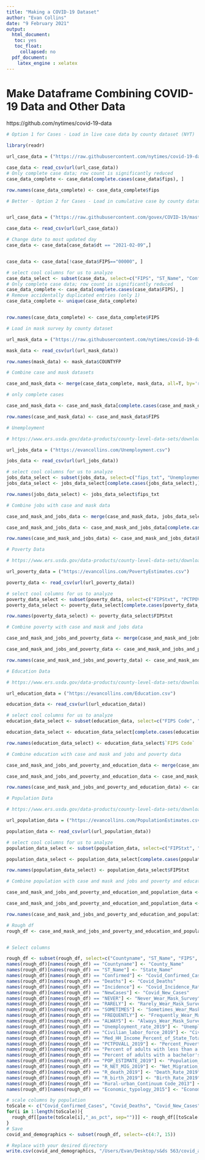```yaml
---
title: "Making a COVID-19 Dataset"
author: "Evan Collins"
date: "9 February 2021"
output:
  html_document:
   toc: yes
   toc_float:
     collapsed: no
  pdf_document:
    latex_engine : xelatex
---
```


# Make Dataframe Combining COVID-19 Data and Other Data

https://github.com/nytimes/covid-19-data


```r
# Option 1 for Cases - Load in live case data by county dataset (NYT)

library(readr)

url_case_data = ("https://raw.githubusercontent.com/nytimes/covid-19-data/master/live/us-counties.csv")

case_data <- read_csv(url(url_case_data))
# Only complete case data; row count is significantly reduced
case_data_complete <- case_data[complete.cases(case_data$fips), ]

row.names(case_data_complete) <- case_data_complete$fips
```

```r
# Better - Option 2 for Cases - Load in cumulative case by county dataset (JHU)


url_case_data = ("https://raw.githubusercontent.com/govex/COVID-19/master/data_tables/JHU_USCountymap/df_Counties2020.csv")

case_data <- read_csv(url(url_case_data))

# Change date to most updated day
case_data <- case_data[case_data$dt == "2021-02-09",]


case_data <- case_data[!case_data$FIPS=="00000", ]

# select cool columns for us to analyze
case_data_select <- subset(case_data, select=c("FIPS", "ST_Name", "Confirmed", "Deaths", "Population", "IncidenceRate", "NewCases"))
# Only complete case data; row count is significantly reduced
case_data_complete <- case_data[complete.cases(case_data$FIPS), ]
# Remove accidentally duplicated entries (only 1)
case_data_complete <- unique(case_data_complete)


row.names(case_data_complete) <- case_data_complete$FIPS
```


```r
# Load in mask survey by county dataset

url_mask_data = ("https://raw.githubusercontent.com/nytimes/covid-19-data/master/mask-use/mask-use-by-county.csv")

mask_data <- read_csv(url(url_mask_data))

row.names(mask_data) <- mask_data$COUNTYFP
```

```r
# Combine case and mask datasets

case_and_mask_data <- merge(case_data_complete, mask_data, all=T, by='row.names')

# only complete cases

case_and_mask_data <- case_and_mask_data[complete.cases(case_and_mask_data), ]

row.names(case_and_mask_data) <- case_and_mask_data$FIPS
```

```r
# Unemployment

# https://www.ers.usda.gov/data-products/county-level-data-sets/download-data/

url_jobs_data = ("https://evancollins.com/Unemployment.csv")

jobs_data <- read_csv(url(url_jobs_data))

# select cool columns for us to analyze
jobs_data_select <- subset(jobs_data, select=c("fips_txt", "Unemployment_rate_2019", "Median_Household_Income_2019", "Civilian_labor_force_2019", "Med_HH_Income_Percent_of_State_Total_2019"))
jobs_data_select <- jobs_data_select[complete.cases(jobs_data_select),]

row.names(jobs_data_select) <- jobs_data_select$fips_txt
```

```r
# Combine jobs with case and mask data

case_and_mask_and_jobs_data <- merge(case_and_mask_data, jobs_data_select, all=T, by='row.names')

case_and_mask_and_jobs_data <- case_and_mask_and_jobs_data[complete.cases(case_and_mask_and_jobs_data),]

row.names(case_and_mask_and_jobs_data) <- case_and_mask_and_jobs_data$FIPS
```

```r
# Poverty Data

# https://www.ers.usda.gov/data-products/county-level-data-sets/download-data/

url_poverty_data = ("https://evancollins.com/PovertyEstimates.csv")

poverty_data <- read_csv(url(url_poverty_data))

# select cool columns for us to analyze
poverty_data_select <- subset(poverty_data, select=c("FIPStxt", "PCTPOVALL_2019"))
poverty_data_select <- poverty_data_select[complete.cases(poverty_data_select),]

row.names(poverty_data_select) <- poverty_data_select$FIPStxt
```

```r
# Combine poverty with case and mask and jobs data

case_and_mask_and_jobs_and_poverty_data <- merge(case_and_mask_and_jobs_data, poverty_data_select, all=T, by='row.names')

case_and_mask_and_jobs_and_poverty_data <- case_and_mask_and_jobs_and_poverty_data[complete.cases(case_and_mask_and_jobs_and_poverty_data),]

row.names(case_and_mask_and_jobs_and_poverty_data) <- case_and_mask_and_jobs_and_poverty_data$FIPS
```

```r
# Education Data

# https://www.ers.usda.gov/data-products/county-level-data-sets/download-data/

url_education_data = ("https://evancollins.com/Education.csv")

education_data <- read_csv(url(url_education_data))

# select cool columns for us to analyze
education_data_select <- subset(education_data, select=c("FIPS Code", "Percent of adults with less than a high school diploma, 2014-18", "Percent of adults with a bachelor's degree or higher, 2014-18"))

education_data_select <- education_data_select[complete.cases(education_data_select),]

row.names(education_data_select) <- education_data_select$`FIPS Code`
```

```r
# Combine education with case and mask and jobs and poverty data

case_and_mask_and_jobs_and_poverty_and_education_data <- merge(case_and_mask_and_jobs_and_poverty_data, education_data_select, all=T, by='row.names')

case_and_mask_and_jobs_and_poverty_and_education_data <- case_and_mask_and_jobs_and_poverty_and_education_data[complete.cases(case_and_mask_and_jobs_and_poverty_and_education_data),]

row.names(case_and_mask_and_jobs_and_poverty_and_education_data) <- case_and_mask_and_jobs_and_poverty_and_education_data$FIPS
```


```r
# Population Data

# https://www.ers.usda.gov/data-products/county-level-data-sets/download-data/

url_population_data = ("https://evancollins.com/PopulationEstimates.csv")

population_data <- read_csv(url(url_population_data))

# select cool columns for us to analyze
population_data_select <- subset(population_data, select=c("FIPStxt", "POP_ESTIMATE_2019", "R_NET_MIG_2019", "R_death_2019", "R_birth_2019", "Rural-urban_Continuum Code_2013", "Economic_typology_2015"))

population_data_select <- population_data_select[complete.cases(population_data_select),]

row.names(population_data_select) <- population_data_select$FIPStxt
```

```r
# Combine population with case and mask and jobs and poverty and education data

case_and_mask_and_jobs_and_poverty_and_education_and_population_data <- merge(case_and_mask_and_jobs_and_poverty_and_education_data, population_data_select, all=T, by='row.names')

case_and_mask_and_jobs_and_poverty_and_education_and_population_data <- case_and_mask_and_jobs_and_poverty_and_education_and_population_data[complete.cases(case_and_mask_and_jobs_and_poverty_and_education_and_population_data),]

row.names(case_and_mask_and_jobs_and_poverty_and_education_and_population_data) <- case_and_mask_and_jobs_and_poverty_and_education_and_population_data$FIPS
```

```r
# Rough df
rough_df <- case_and_mask_and_jobs_and_poverty_and_education_and_population_data


# Select columns

rough_df <- subset(rough_df, select=c("Countyname", "ST_Name", "FIPS", "Confirmed", "Deaths", "IncidenceRate", "NewCases", "NEVER", "RARELY", "SOMETIMES", "FREQUENTLY", "ALWAYS", "Unemployment_rate_2019", "Median_Household_Income_2019", "Civilian_labor_force_2019", "Med_HH_Income_Percent_of_State_Total_2019", "PCTPOVALL_2019", "Percent of adults with less than a high school diploma, 2014-18", "Percent of adults with a bachelor's degree or higher, 2014-18", "POP_ESTIMATE_2019", "R_NET_MIG_2019", "R_death_2019", "R_birth_2019", "Rural-urban_Continuum Code_2013", "Economic_typology_2015"))
names(rough_df)[names(rough_df) == "Countyname"] <- "County_Name"
names(rough_df)[names(rough_df) == "ST_Name"] <- "State_Name"
names(rough_df)[names(rough_df) == "Confirmed"] <- "Covid_Confirmed_Cases"
names(rough_df)[names(rough_df) == "Deaths"] <- "Covid_Deaths"
names(rough_df)[names(rough_df) == "Incidence"] <- "Covid_Incidence_Rate"
names(rough_df)[names(rough_df) == "NewCases"] <- "Covid_New_Cases"
names(rough_df)[names(rough_df) == "NEVER"] <- "Never_Wear_Mask_Survey"
names(rough_df)[names(rough_df) == "RARELY"] <- "Rarely_Wear_Mask_Survey"
names(rough_df)[names(rough_df) == "SOMETIMES"] <- "Sometimes_Wear_Mask_Survey"
names(rough_df)[names(rough_df) == "FREQUENTLY"] <- "Frequently_Wear_Mask_Survey"
names(rough_df)[names(rough_df) == "ALWAYS"] <- "Always_Wear_Mask_Survey"
names(rough_df)[names(rough_df) == "Unemployment_rate_2019"] <- "Unemployment_Rate_2019"
names(rough_df)[names(rough_df) == "Civilian_labor_force_2019"] <- "Civilian_Labor_Force_2019"
names(rough_df)[names(rough_df) == "Med_HH_Income_Percent_of_State_Total_2019"] <- "Median_Household_Income_Percent_of_State_Total_2019"
names(rough_df)[names(rough_df) == "PCTPOVALL_2019"] <- "Percent_Poverty_2019"
names(rough_df)[names(rough_df) == "Percent of adults with less than a high school diploma, 2014-18"] <- "Percent_Adults_Less_Than_HS"
names(rough_df)[names(rough_df) == "Percent of adults with a bachelor's degree or higher, 2014-18"] <- "Percent_Adults_Bachelors_or_Higher"
names(rough_df)[names(rough_df) == "POP_ESTIMATE_2019"] <- "Population_2019"
names(rough_df)[names(rough_df) == "R_NET_MIG_2019"] <- "Net_Migration_Rate_2019"
names(rough_df)[names(rough_df) == "R_death_2019"] <- "Death_Rate_2019"
names(rough_df)[names(rough_df) == "R_birth_2019"] <- "Birth_Rate_2019"
names(rough_df)[names(rough_df) == "Rural-urban_Continuum Code_2013"] <- "Rural_Urban_Code_2013"
names(rough_df)[names(rough_df) == "Economic_typology_2015"] <- "Economic_Typology_2015"
```

```r
# scale columns by population
toScale <- c("Covid_Confirmed_Cases", "Covid_Deaths", "Covid_New_Cases", "Civilian_Labor_Force_2019")
for(i in 1:length(toScale)){
  rough_df[[paste(toScale[i],"_as_pct", sep="")]] <- rough_df[[toScale[i]]] / rough_df$Population_2019
}
# Save
covid_and_demographics <- subset(rough_df, select=-c(4:7, 15))
```

```r
# Replace with your desired directory
write.csv(covid_and_demographics, "/Users/Evan/Desktop/s&ds 563/covid_and_demographics.csv")
```

